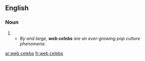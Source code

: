 ==English==

===Noun===
{{head|en|plural|head=[[web]] [[celeb]]s}}

# {{plural of|web celeb|lang=en|nocat=1}}
#* ''By and large, '''web celebs''' are an ever-growing pop culture phenomena.''

[[ar:web celebs]]
[[fr:web celebs]]